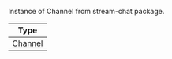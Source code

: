 Instance of Channel from stream-chat package.

| Type                                                                                        |
| ------------------------------------------------------------------------------------------- |
| [Channel](https://getstream.io/chat/docs/javascript/creating_channels/?language=javascript) |
